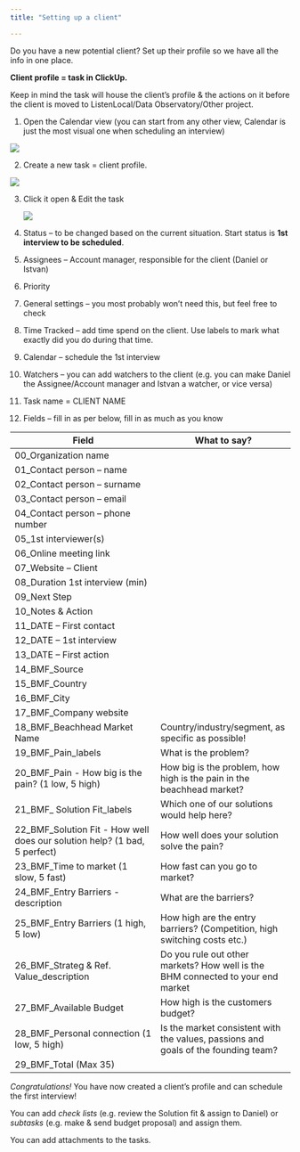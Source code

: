 ```yaml
---
title: "Setting up a client"

---
```

Do you have a new potential client? Set up their profile so we have all the info in one place.



**Client profile = task in ClickUp.**

Keep in mind the task will house the client’s profile & the actions on it before the client is moved to ListenLocal/Data Observatory/Other project.

  1. Open the Calendar view (you can start from any other view, Calendar is just the most visual one when scheduling an interview)
  
  ![](/Users/Susana/Documents/dani_reka_collaboration/clickup/Manuals/pics/Setting up a client_1.png)
  
  
  2. Create a new task = client profile.
  
  ![](/Users/Susana/Documents/dani_reka_collaboration/clickup/Manuals/pics/Setting up a client_2.png)
  
  3. Click it open & Edit the task
  
      ![](/Users/Susana/Documents/dani_reka_collaboration/clickup/Manuals/pics/Setting up a client_3.png)
1. Status – to be changed based on the current situation. Start status is **1st interview to be scheduled**.
2. Assignees – Account manager, responsible for the client (Daniel or Istvan)
3. Priority
4. General settings – you most probably won’t need this, but feel free to check
5. Time Tracked – add time spend on the client. Use labels to mark what exactly did you do during that time.
6. Calendar – schedule the 1st interview
7. Watchers – you can add watchers to the client (e.g. you can make Daniel the Assignee/Account manager and Istvan a watcher, or vice versa)
8. Task name = CLIENT NAME
9. Fields – fill in as per below, fill in as much as you know


**Field**            | **What to say?**
------------- | ------------
00_Organization name |
01_Contact person – name |
02_Contact person – surname |
03_Contact person – email |
04_Contact person – phone number |
05_1st interviewer(s) |
06_Online meeting link |
07_Website – Client |
08_Duration 1st interview (min) |
09_Next Step |
10_Notes & Action |
11_DATE – First contact |
12_DATE – 1st interview |
13_DATE – First action |
14_BMF_Source |
15_BMF_Country |
16_BMF_City |
17_BMF_Company website |
18_BMF_Beachhead Market Name | Country/industry/segment, as specific as possible!
19_BMF_Pain_labels | What is the problem?
20_BMF_Pain - How big is the pain? (1 low, 5 high) | How big is the problem, how high is the pain in the beachhead market?
21_BMF_ Solution Fit_labels | Which one of our solutions would help here?
22_BMF_Solution Fit - How well does our solution help? (1 bad, 5 perfect)	| How well does your solution solve the pain?
23_BMF_Time to market (1 slow, 5 fast) | How fast can you go to market?
24_BMF_Entry Barriers - description |	What are the barriers?
25_BMF_Entry Barriers (1 high, 5 low)	| How high are the entry barriers? (Competition, high switching costs etc.)
26_BMF_Strateg & Ref. Value_description	| Do you rule out other markets? How well is the BHM connected to your end market
27_BMF_Available Budget	| How high is the customers budget?
28_BMF_Personal connection (1 low, 5 high) | Is the market consistent with the values, passions and goals of the founding team?
29_BMF_Total (Max 35) |


*Congratulations!* You have now created a client’s profile and can schedule the first interview!

You can add *check lists* (e.g. review the Solution fit & assign to Daniel) or *subtasks* (e.g. make & send budget proposal) and assign them.

You can add attachments to the tasks.


